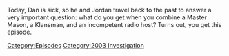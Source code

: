 {{DEFAULTSORT:
    #_EPISODE_0758:December 8, 2003
}}{{Episode
    | title           = December 8, 2003
    | caption         = Listen to this episode on [https://knowledgefight.libsyn.com/758-december-8-2003 Libsyn] [https://open.spotify.com/episode/2NxBxNlKDTHdO3N5Hynhfw Spotify], Read the [[Transcript/758: December 8, 2003|Unofficial Transcript]], View discussion on [https://reddit.com/zpip64 Reddit]
    | episodeNumber   = 758
    | length          = 01:11:01
    | airDate         = December 19, 2022
    | coverageDate    = December 8, 2003
    | episodeType     = [[:Category:2003 Investigation|2003 Investigation]]
    | previousEpisode = [[757: December 13, 2022]]
    | nextEpisode     = [[759: Chatting With Morgan Stringer]]
}}

{{Stub}}

Today, Dan is sick, so he and Jordan travel back to the past to answer a very important question: what do you get when you combine a Master Mason, a Klansman, and an incompetent radio host?  Turns out, you get this episode.

[[Category:Episodes]]
[[Category:2003 Investigation]]
